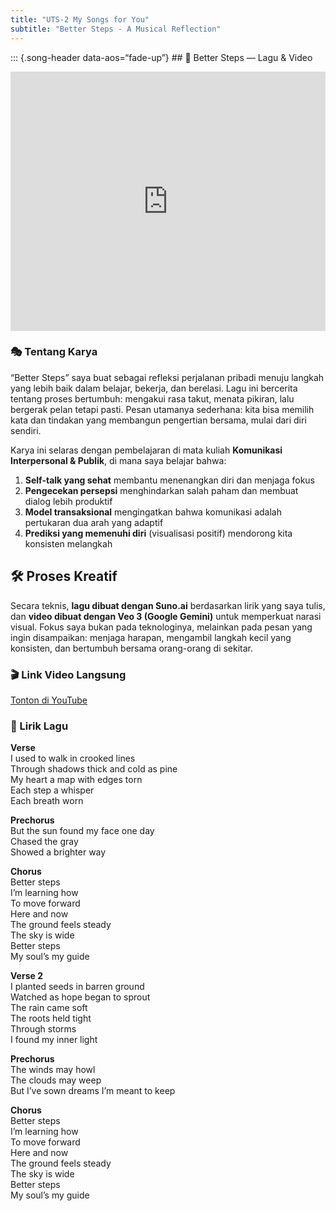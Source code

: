 ```yaml
---
title: "UTS-2 My Songs for You"
subtitle: "Better Steps - A Musical Reflection"
---
```


::: {.song-header data-aos="fade-up"}
## 🎵 Better Steps — Lagu & Video

::: {.video-container .section data-aos="slide-up"}
<iframe width="100%" height="415"
  src="https://www.youtube.com/embed/8LhuFTK2nAU"
  title="My Songs for You: Better Steps | Muhammad Rafi Dhiyaulhaq - 18222069"
  frameborder="0"
  allow="accelerometer; autoplay; clipboard-write; encrypted-media; gyroscope; picture-in-picture; web-share"
  allowfullscreen>
</iframe>
:::

### 🎭 Tentang Karya

::: {.artwork-description .section data-aos="fade-in"}
"Better Steps" saya buat sebagai refleksi perjalanan pribadi menuju langkah yang lebih baik dalam belajar, bekerja, dan berelasi. Lagu ini bercerita tentang proses bertumbuh: mengakui rasa takut, menata pikiran, lalu bergerak pelan tetapi pasti. Pesan utamanya sederhana: kita bisa memilih kata dan tindakan yang membangun pengertian bersama, mulai dari diri sendiri.
:::

::: {.learning-connection .highlight-box data-aos="slide-up"}
Karya ini selaras dengan pembelajaran di mata kuliah **Komunikasi Interpersonal & Publik**, di mana saya belajar bahwa:  

1. **Self-talk yang sehat** membantu menenangkan diri dan menjaga fokus
2. **Pengecekan persepsi** menghindarkan salah paham dan membuat dialog lebih produktif
3. **Model transaksional** mengingatkan bahwa komunikasi adalah pertukaran dua arah yang adaptif
4. **Prediksi yang memenuhi diri** (visualisasi positif) mendorong kita konsisten melangkah
:::

::: {.technical-note .section data-aos="fade-in"}
## 🛠️ Proses Kreatif

Secara teknis, **lagu dibuat dengan Suno.ai** berdasarkan lirik yang saya tulis, dan **video dibuat dengan Veo 3 (Google Gemini)** untuk memperkuat narasi visual. Fokus saya bukan pada teknologinya, melainkan pada pesan yang ingin disampaikan: menjaga harapan, mengambil langkah kecil yang konsisten, dan bertumbuh bersama orang-orang di sekitar.
:::

::: {.cta-section data-aos="slide-up"}
### 🎬 Link Video Langsung
::: {.btn-container .text-center}
[Tonton di YouTube](https://youtu.be/8LhuFTK2nAU?si=7a3KTaTzR6bkHcS0){.btn}
:::
:::

::: {.lyrics-section data-aos="fade-up"}
### 📝 Lirik Lagu

::: {.lyrics-container .section .glass-effect}
::: {.verse-section}
**Verse**  
I used to walk in crooked lines  
Through shadows thick and cold as pine  
My heart a map with edges torn  
Each step a whisper  
Each breath worn  
:::

::: {.prechorus-section}
**Prechorus**  
But the sun found my face one day  
Chased the gray  
Showed a brighter way  
:::

::: {.chorus-section .quote-highlight}
**Chorus**  
Better steps  
I'm learning how  
To move forward  
Here and now  
The ground feels steady  
The sky is wide  
Better steps  
My soul's my guide  
:::

::: {.verse-section}
**Verse 2**  
I planted seeds in barren ground  
Watched as hope began to sprout  
The rain came soft  
The roots held tight  
Through storms  
I found my inner light  
:::

::: {.prechorus-section}
**Prechorus**  
The winds may howl  
The clouds may weep  
But I've sown dreams I'm meant to keep  
:::

::: {.chorus-section .quote-highlight}
**Chorus**  
Better steps  
I'm learning how  
To move forward  
Here and now  
The ground feels steady  
The sky is wide  
Better steps  
My soul's my guide  
:::
:::
:::